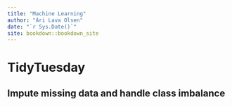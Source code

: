 ```yaml
--- 
title: "Machine Learning"
author: "Ári Lava Olsen"
date: "`r Sys.Date()`"
site: bookdown::bookdown_site
---
```


# TidyTuesday

## Impute missing data and handle class imbalance











